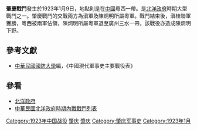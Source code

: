 {{vfd|bcn|date=2022/06/27}}
{{Infobox Military Conflict
|campaign=
|image=
|caption=
|conflict=肇慶戰鬥
|date=1923年1月9日
|place=[[中國|中國]]粵西
|result=陳炯明失敗，退至三水，1月15日，陳炯明宣佈下野，退出政壇。
|combatant1=滇軍、桂軍（自治軍）
|combatant2=[[陳炯明|陳炯明]]軍
| commander1=[[楊希閔|楊希閔]]、[[刘震寰_(1890年)|劉震寰]]
|commander2=
|strength1=
|strength2=
|casualties1=
|casualties2=
}}
'''肇慶戰鬥'''發生於1923年1月9日，地點則是在[[中國|中國]]粵西一帶。是[[北洋政府|北洋政府]]時期大型戰鬥之一。肇慶戰鬥的交戰兩方為滇軍及陳炯明所屬粵軍。戰鬥結束後，滇桂聯軍獲勝，粵西被兩軍佔領，陳炯明所屬粵軍退至廣州三水一帶。該戰役亦造成陳炯明下野。

== 參考文獻 ==
* [[中華民國|中華民國]][[國防大學_(臺灣)|國防大學]]編，《中國現代軍事史主要戰役表》

== 參看 ==
* [[北洋政府|北洋政府]]
* [[中華民國北洋政府時期內戰戰鬥列表|中華民國北洋政府時期內戰戰鬥列表]]

[[Category:1923年中国战役|Category:1923年中国战役]]
[[Category:中华民国北洋政府时期内战战役|肇庆]]
[[Category:广东民国时期战役|肇庆]]
[[Category:肇庆军事史|Category:肇庆军事史]]
[[Category:1923年1月|Category:1923年1月]]